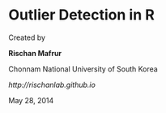 Outlier Detection in R
========================================================
Created by 

**Rischan Mafrur**

Chonnam National University of South Korea

*http://rischanlab.github.io*

May 28, 2014

```{r}

```


```{r}

```


```{r}

```


```{r}

```

```{r}

```


```{r}

```

```{r}

```


```{r}

```

```{r}

```


```{r}

```

```{r}

```


```{r}

```

```{r}

```


```{r}

```

```{r}

```


```{r}

```

```{r}

```


```{r}

```

```{r}

```


```{r}

```
